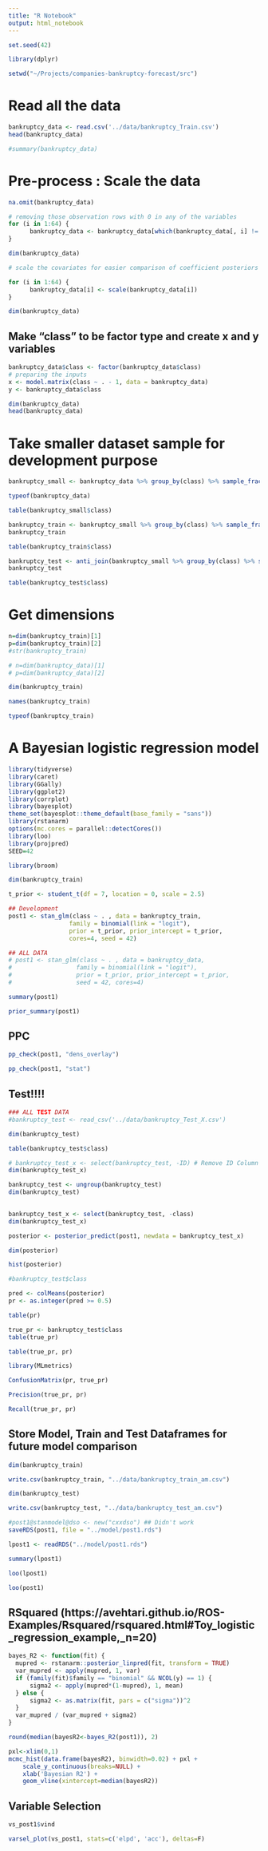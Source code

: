 ```yaml
---
title: "R Notebook"
output: html_notebook
---
```


```r
set.seed(42)
```


```r
library(dplyr)
```


```r
setwd("~/Projects/companies-bankruptcy-forecast/src")
```

# Read all the data
```r
bankruptcy_data <- read.csv('../data/bankruptcy_Train.csv')
head(bankruptcy_data)
```

```r
#summary(bankruptcy_data)
```


# Pre-process : Scale the data

```r
na.omit(bankruptcy_data)
```


```r
# removing those observation rows with 0 in any of the variables
for (i in 1:64) {
      bankruptcy_data <- bankruptcy_data[which(bankruptcy_data[, i] != 0), ]
}
```

```r
dim(bankruptcy_data)
```


```r

# scale the covariates for easier comparison of coefficient posteriors

for (i in 1:64) {
      bankruptcy_data[i] <- scale(bankruptcy_data[i])
}

```


```r
dim(bankruptcy_data)
```

## Make "class" to be factor type and create x and y variables

```r
bankruptcy_data$class <- factor(bankruptcy_data$class)
# preparing the inputs
x <- model.matrix(class ~ . - 1, data = bankruptcy_data)
y <- bankruptcy_data$class
```

```r
dim(bankruptcy_data)
head(bankruptcy_data)
```


# Take smaller dataset sample for development purpose

```r
bankruptcy_small <- bankruptcy_data %>% group_by(class) %>% sample_frac(.8)
```


```r
typeof(bankruptcy_data)
```



```r
table(bankruptcy_small$class)
```



```r
bankruptcy_train <- bankruptcy_small %>% group_by(class) %>% sample_frac(.70)
bankruptcy_train
```


```r
table(bankruptcy_train$class)
```



```r
bankruptcy_test <- anti_join(bankruptcy_small %>% group_by(class) %>% sample_frac(.90), bankruptcy_train)
bankruptcy_test
```

```r
table(bankruptcy_test$class)
```

# Get dimensions
```r

n=dim(bankruptcy_train)[1]
p=dim(bankruptcy_train)[2]
#str(bankruptcy_train)

# n=dim(bankruptcy_data)[1]
# p=dim(bankruptcy_data)[2]

```


```r
dim(bankruptcy_train)
```

```r
names(bankruptcy_train)
```


```r
typeof(bankruptcy_train)
```


# A Bayesian logistic regression model 



```r
library(tidyverse)
library(caret)
library(GGally)
library(ggplot2)
library(corrplot)
library(bayesplot)
theme_set(bayesplot::theme_default(base_family = "sans"))
library(rstanarm)
options(mc.cores = parallel::detectCores())
library(loo)
library(projpred)
SEED=42
```
```r
library(broom)
```


```r
dim(bankruptcy_train)
```


```r
t_prior <- student_t(df = 7, location = 0, scale = 2.5)

## Development
post1 <- stan_glm(class ~ . , data = bankruptcy_train,
                 family = binomial(link = "logit"), 
                 prior = t_prior, prior_intercept = t_prior,
                 cores=4, seed = 42)

## ALL DATA
# post1 <- stan_glm(class ~ . , data = bankruptcy_data,
#                  family = binomial(link = "logit"), 
#                  prior = t_prior, prior_intercept = t_prior,
#                  seed = 42, cores=4)

```

```r
summary(post1)
```
```r
prior_summary(post1)
```


## PPC

```r
pp_check(post1, "dens_overlay")
```
```r
pp_check(post1, "stat")
```

## Test!!!!


```r
### ALL TEST DATA
#bankruptcy_test <- read_csv('../data/bankruptcy_Test_X.csv')
```


```r
dim(bankruptcy_test)
```


```r
table(bankruptcy_test$class)
```

```r
# bankruptcy_test_x <- select(bankruptcy_test, -ID) # Remove ID Column
dim(bankruptcy_test_x)
```


```r
bankruptcy_test <- ungroup(bankruptcy_test)
dim(bankruptcy_test)
 
```
```r
bankruptcy_test_x <- select(bankruptcy_test, -class)
dim(bankruptcy_test_x)
```


```r
posterior <- posterior_predict(post1, newdata = bankruptcy_test_x)

```

```r
dim(posterior)
```

```r
hist(posterior)
```

```r
#bankruptcy_test$class
```


```r
pred <- colMeans(posterior)
pr <- as.integer(pred >= 0.5)
```

```r
table(pr)
```

```r
true_pr <- bankruptcy_test$class
table(true_pr)
```


```r
table(true_pr, pr)
```

```r
library(MLmetrics)
```

```r
ConfusionMatrix(pr, true_pr)
```

```r
Precision(true_pr, pr)
```

```r
Recall(true_pr, pr)
```

## Store Model, Train and Test Dataframes for future model comparison
```r
dim(bankruptcy_train)
```


```r
write.csv(bankruptcy_train, "../data/bankruptcy_train_am.csv")
```

```r
dim(bankruptcy_test)
```

```r
write.csv(bankruptcy_test, "../data/bankruptcy_test_am.csv")
```

```r
#post1@stanmodel@dso <- new("cxxdso") ## Didn't work
saveRDS(post1, file = "../model/post1.rds")
```

```r
lpost1 <- readRDS("../model/post1.rds")
```

```r
summary(lpost1)
```
```r
loo(lpost1)
```

```r
loo(post1)
```

## RSquared (https://avehtari.github.io/ROS-Examples/Rsquared/rsquared.html#Toy_logistic_regression_example,_n=20)

```r
bayes_R2 <- function(fit) {
  mupred <- rstanarm::posterior_linpred(fit, transform = TRUE)
  var_mupred <- apply(mupred, 1, var)
  if (family(fit)$family == "binomial" && NCOL(y) == 1) {
      sigma2 <- apply(mupred*(1-mupred), 1, mean)
  } else {
      sigma2 <- as.matrix(fit, pars = c("sigma"))^2
  }
  var_mupred / (var_mupred + sigma2)
}
```

```r
round(median(bayesR2<-bayes_R2(post1)), 2)
```

```r
pxl<-xlim(0,1)
mcmc_hist(data.frame(bayesR2), binwidth=0.02) + pxl +
    scale_y_continuous(breaks=NULL) +
    xlab('Bayesian R2') +
    geom_vline(xintercept=median(bayesR2))
```




## Variable Selection
```r
vs_post1$vind
```

```r
varsel_plot(vs_post1, stats=c('elpd', 'acc'), deltas=F)
```




